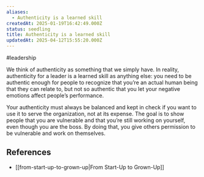 ```yaml
---
aliases:
  - Authenticity is a learned skill
createdAt: 2025-01-19T16:42:49.000Z
status: seedling
title: Authenticity is a learned skill
updatedAt: 2025-04-12T15:55:20.000Z
---
```

#leadership

We think of authenticity as something that we simply have. In reality, authenticity for a leader is a learned skill as anything else: you need to be authentic enough for people to recognize that you’re an actual human being that they can relate to, but not so authentic that you let your negative emotions affect people’s performance.

Your authenticity must always be balanced and kept in check if you want to use it to serve the organization, not at its expense. The goal is to show people that you are vulnerable and that you’re still working on yourself, even though you are the boss. By doing that, you give others permission to be vulnerable and work on themselves.

## References

- [[from-start-up-to-grown-up|From Start-Up to Grown-Up]]
